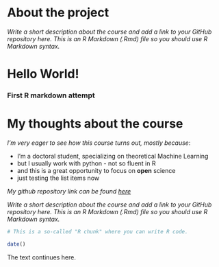 
# About the project

*Write a short description about the course and add a link to your GitHub repository here. This is an R Markdown (.Rmd) file so you should use R Markdown syntax.*

# Hello World!
### First R markdown attempt

# My thoughts about the course
*I'm very eager to see how this course turns out, mostly because*:

* I'm a doctoral student, specializing on theoretical Machine Learning
* but I usually work with python - not so fluent in R
* and this is a great opportunity to focus on **open** science
* just testing the list items now
 
*My github repository link can be found [here](https://github.com/JonnaBuri/IODS-project/)*

*Write a short description about the course and add a link to your GitHub repository here. This is an R Markdown (.Rmd) file so you should use R Markdown syntax.*







```r
# This is a so-called "R chunk" where you can write R code.

date()

```
The text continues here.
